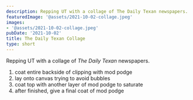 ```yaml
---
description: Repping UT with a collage of The Daily Texan newspapers.
featuredImage: '@assets/2021-10-02-collage.jpeg'
images:
- '@assets/2021-10-02-collage.jpeg'
pubDate: '2021-10-02'
title: The Daily Texan Collage
type: short
---
```

Repping UT with a collage of *The Daily Texan* newspapers.

1. coat entire backside of clipping with mod podge
1. lay onto canvas trying to avoid bubbles
1. coat top with another layer of mod podge to saturate
1. after finished, give a final coat of mod podge